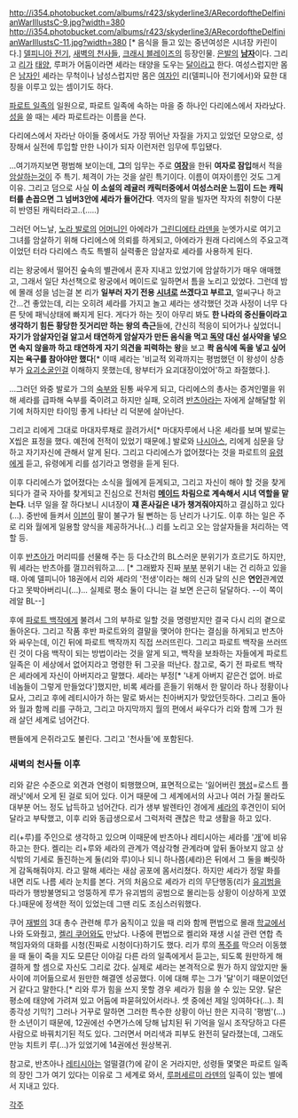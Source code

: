 http://i354.photobucket.com/albums/r423/skyderline3/ARecordoftheDelfinianWarIllustsC-9.jpg?width=380 http://i354.photobucket.com/albums/r423/skyderline3/ARecordoftheDelfinianWarIllustsC-11.jpg?width=380 
[* 음식을 들고 있는 중년여성은 시녀장 카린이다.]
[[델피니아 전기]], [[새벽의 천사들]], [[크래시 블레이즈]]의 등장인물.
[[은발]]의 '''[[남자]]'''이다. 그리고 [[리]]가 [[태양]], 루퍼가 어둠이라면 셰라는 태양을 도우는 [[달]]이라고 한다. 여성스럽지만 몸은 [[남자]]인 셰라는 무척이나 남성스럽지만 몸은 [[여자]]인 리(델피니아 전기에서)와 묘한 대칭을 이루고 있는 셈이기도 하다.

[[파로트 일족]]의 일원으로, 파로트 일족에 속하는 마을 중 하나인 다리에스에서 자라났다. [[성]]을 쓸 때는 셰라 파로트라는 이름을 쓴다.

다리에스에서 자라난 아이들 중에서도 가장 뛰어난 자질을 가지고 있었던 모양으로, 성장해서 실전에 투입할 만한 나이가 되자 이런저런 임무에 투입됐다.

...여기까지보면 평범해 보이는데, '''그'''의 임무는 주로 '''[[여장]]'''을 한뒤 '''여자로 잠입'''해서 적을 [[암살]]하는것이 주 특기. 체격이 가는 것을 살린 특기이다. 이름이 여자이름인 것도 그게 이유. 그리고 덤으로 사실 '''이 소설의 레귤러 캐릭터중에서 여성스러운 느낌이 드는 캐릭터를 손꼽으면 그 넘버3안에 셰라가 들어간다'''. 역자의 말을 빌자면 작자의 취향이 다분히 반영된 캐릭터라고..(.....) 

그러던 어느날, [[노라 발로]]의 [[어머니]]인 아에라가 [[그린디에타 라덴]]을 눈엣가시로 여기고 그녀를 암살하기 위해 다리에스에 의뢰를 하게되고, 아에라가 원래 다리에스의 주요고객이었던 터라 다리에스 측도 특별히 실력좋은 암살자로 셰라를 사용하게 된다.

리는 왕궁에서 떨어진 숲속의 별관에서 혼자 지내고 있었기에 암살하기가 매우 애매했고, 그래서 일단 차선책으로 왕궁에서 메이드로 일하면서 틈을 노리고 있었다. 그런데 밤에 몰래 성을 넘는걸 본 리가 '''일부러 자기 전용 [[시녀]]로 쓰겠다고 부르고''', 얼씨구나 하고 간...건 좋았는데, 리는 오히려 셰라를 가지고 놀고 셰라는 생각했던 것과 사정이 너무 다른 탓에 패닉상태에 빠지게 된다. 게다가 하는 짓이 아무리 봐도 '''한 나라의 중신들이라고 생각하기 힘든 황당한 짓거리만 하는 왕의 측근'''들에, 간신히 적응이 되어가나 싶었더니 '''자기가 암살자인걸 알고서 태연하게 암살자가 만든 음식을 먹고 [[독약]] 대신 설사약을 넣으면 속지 않을까 하고 태연하게 자기 의견을 피력하는 왕'''을 보고 '''콱 음식에 독을 넣고 싶어지는 욕구를 참아야만 했다'''[* 이때 셰라는 '비교적 외곽까지는 평범했던 이 왕성이 상층부가 [[요괴]]소굴인걸 이해하지 못했는데, 왕부터가 요괴대장이었어'하고 좌절했다.].

...그러던 와중 발로가 그의 [[숙부]]와 된통 싸우게 되고, 다리에스의 총사는 증겨인멸을 위해 셰라를 급파해 숙부를 죽이려고 하지만 실패, 오히려 [[반츠아]]라는 자에게 살해달할 위기에 처하지만 타이밍 좋게 나타난 리 덕분에 살아난다.

그리고 리에게 그대로 마대자루채로 끌려가서[* 마대자루에서 나온 셰라를 보며 발로는 X씹은 표정을 했다. 예전에 전적이 있었기 때문에.] 발로와 [[나시아스]], 리에게 심문을 당하고 자기자신에 관해서 알게 된다. 그리고 다리에스가 없어졌다는 것을 파로트의 [[유령]]에게 듣고, 유령에게 리를 섬기라고 명령을 듣게 된다.

이후 다리에스가 없어졌다는 소식을 월에게 듣게되고, 그리고 자신이 해야 할 것을 찾게되다가 결국 자아를 찾게되고 진심으로 전처럼 '''[[메이드]] 차림으로 계속해서 시녀 역할을 맡는다'''. 너무 일을 잘 하다보니 시녀장이 '''쟤 혼사길은 내가 챙겨줘야지'''하고 결심하고 있다(...). 중반에 들켜서 [[이븐]]이 팔이 불구가 될 뻔하는 등 난리가 나기도. 이후 하는 일은 주로 리와 월에게 일용할 양식을 제공하거나(...) 리를 노리고 오는 암살자들을 처리하는 역할 등. 

이후 [[반츠아]]가 머리띠를 선물해 주는 등 다소간의 BL스러운 분위기가 흐르기도 하지만, 뭐 셰라는 반츠아를 껄끄러워하고.... [* 그래봤자 진짜 [[부부]] 분위기 내는 건 리하고 있을 때. 아예 델피니아 18권에서 리와 셰라의 '전생'이라는 해의 신과 달의 신은 '''연인'''관계였다고 못박아버리니(...)... 실제로 평소 둘이 다니는 걸 보면 은근히 달달하다. --이 쪽이 레알 BL--]

후에 [[파로트 백작]]에게 불려서 그의 부하로 일할 것을 명령받지만 결국 다시 리의 곁으로 돌아온다. 그리고 작품 후반 파로트와의 결말을 맺어야 한다는 결심을 하게되고 반츠아와 싸우는데, 이긴 뒤에 파로트 백작까지 직접 쓰러뜨린다. 그리고 파로트 백작을 쓰러뜨린 것이 다음 백작이 되는 방법이라는 것을 알게 되고, 백작을 보좌하는 자들에게 파로트 일족은 이 세상에서 없어지라고 명령한 뒤 그곳을 떠난다. 참고로, 죽기 전 파로트 백작은 셰라에게 자신이 아버지라고 말했다. 셰라는 부정[* '내게 아버지 같은건 없어. 바로 네놈들이 그렇게 만들었다']했지만, 비록 셰라를 흔들기 위해서 한 말이라 하나 정황이나 묘사, 그리고 후에 레티시아가 하는 말로 봐서는 친아버지가 맞았던듯하다.
그리고 돌아와 월과 함께 리를 구하고, 그리고 마지막까지 월의 편에서 싸우다가 리와 함께 그가 원래 살던 세계로 넘어간다. 

팬들에게 은쥐라고도 불린다. 그리고 '천사들'에 포함된다. 

=== 새벽의 천사들 이후 ===
리와 같은 수준으로 외견과 연령이 퇴행했으며, 표면적으로는 '잃어버린 [[행성]]=로스트 플래닛'에서 오게 된 걸로 되어 있다. 이거 때문에 그 세계에서의 사고나 여러 가질 몰라도 대부분 어느 정도 납득하고 넘어간다.
리가 생부 발렌타인 경에게 [[셰라]]의 후견인이 되어 달라고 부탁했고, 이후 리와 동급생으로서 그럭저럭 괜찮은 학교 생활을 하고 있다. 

리(+루)를 주인으로 생각하고 있으며 이때문에 반츠아나 레티시아는 셰라를 '[[개]]'에 비유하고는 한다. 켈리는 리+루와 셰라의 관계가 역삼각형 관계라며 앞뒤 돌아보지 않고 상식밖의 기세로 돌진하는게 둘(리와 루)이나 되니 하나쯤(셰라)은 뒤에서 그 둘을 빠릿하게 감독해줘야지. 라고 말해 셰라는 새삼 공포에 몸서리쳤다. 하지만 셰라가 정말 화를 내면 리도 나름 셰라 눈치를 본다. 거의 처음으로 셰라가 리의 무단행동(리가 [[유괴]]범을 따라가 행방불명되고 엉뚱하게 루가 유괴범의 공범으로 몰리는등 상황이 이상하게 꼬였다.)때문에 정색한 적이 있었는데 그땐 리도 조심스러워했다.

쿠어 [[재벌]]의 3대 총수 관련해 루가 움직이고 있을 때 리와 함께 편법으로 몰래 [[학교]]에서 나와 도와줬고, [[켈리 쿠어]]와도 만났다. 나중에 편법으로 켈리와 재생 시설 관련 연합 측 책임자와의 대화를 시청(진짜로 시청이다)하기도 했다. 리가 루의 [[폭주]]를 막으러 이동했을 때 둘이 죽을 지도 모른단 이야길 다른 라의 일족에게서 듣고는, 되도록 원만하게 해결하게 할 셈으로 자신도 그리로 갔다. 실제로 셰라는 본격적으로 뭔가 하지 않았지만 둘 사이에 끼어듦으로서 원만한 해결엔 성공했다. 이에 대해 루는 그가 '달'이기 때문이었던 거 같다고 말한다.[* 리와 루가 힘을 쓰지 못할 경우 셰라가 힘을 쓸 수 있는 모양. 달은 평소에 태양에 가려져 있고 어둠에 파묻혀있어서라나. 셋 중에선 제일 잉여하다(...). 최종각성 기믹?] 그러나 거꾸로 말하면 그러한 특수한 상황이 아닌 한은 지극히 '평범'(...)한 소년이기 때문에, 12권에선 수면가스에 당해 납치된 뒤 기억을 일시 조작당하고 다른 사람으로 바꿔치기된 적도 있다. 그러면서 머리색과 피부도 완전히 달라졌는데, 그래도 만능 치트키 루(...)가 있었기에 14권에선 원상복귀.

참고로, 반츠아나 [[레티시아]]는 얼떨결(?)에 같이 온 거라지만, 성령들 몇몇은 파로트 일족의 장인 그가 여기 있다는 이유로 그 세계로 와서, [[루퍼세르미 라덴]]의 일족이 있는 별에서 지내고 있다. 

[[각주]]
